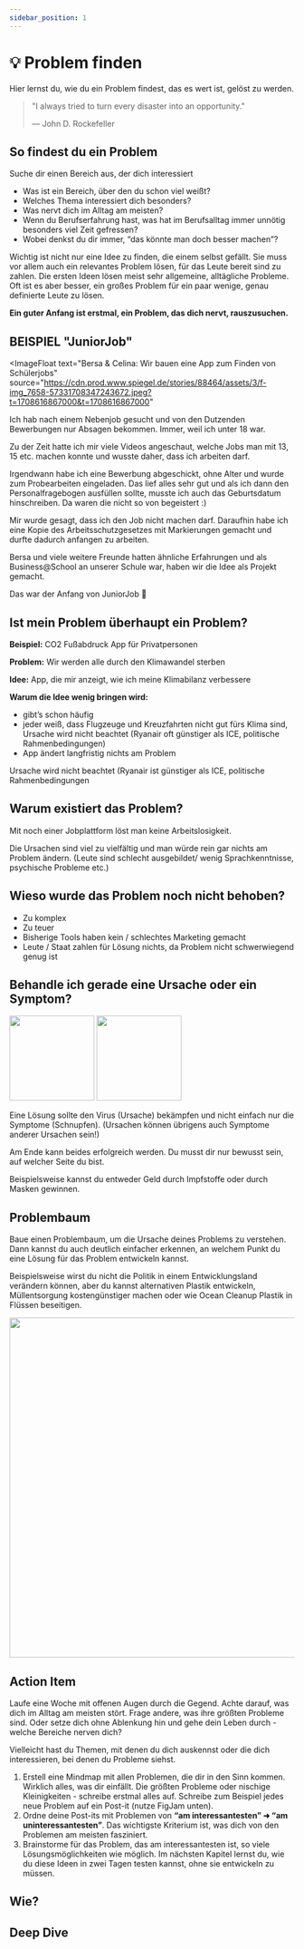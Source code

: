 ```yaml
---
sidebar_position: 1
---
```


# 💡 Problem finden

<Admonition type="info" icon="💡">
  Hier lernst du, wie du ein Problem findest, das es wert ist, gelöst zu werden.
</Admonition>

<br />

> "I always tried to turn every disaster into an opportunity."
>
> ― John D. Rockefeller

## So findest du ein Problem

Suche dir einen Bereich aus, der dich interessiert

- Was ist ein Bereich, über den du schon viel weißt?
- Welches Thema interessiert dich besonders?
- Was nervt dich im Alltag am meisten?
- Wenn du Berufserfahrung hast, was hat im Berufsalltag immer unnötig besonders viel Zeit gefressen?
- Wobei denkst du dir immer, “das könnte man doch besser machen”?

Wichtig ist nicht nur eine Idee zu finden, die einem selbst gefällt. Sie muss vor allem auch ein relevantes Problem lösen, für das Leute bereit sind zu zahlen. Die ersten Ideen lösen meist sehr allgemeine, alltägliche Probleme. Oft ist es aber besser, ein großes Problem für ein paar wenige, genau definierte Leute zu lösen.

**Ein guter Anfang ist erstmal, ein Problem, das dich nervt, rauszusuchen.**

## BEISPIEL "JuniorJob"

<ImageFloat
  text="Bersa & Celina: Wir bauen eine App zum Finden von Schülerjobs"
  source="https://cdn.prod.www.spiegel.de/stories/88464/assets/3/f-img_7658-57331708347243672.jpeg?t=1708616867000&t=1708616867000"
>
Ich hab nach einem Nebenjob gesucht und von den Dutzenden Bewerbungen nur Absagen bekommen. Immer, weil ich unter 18 war.

Zu der Zeit hatte ich mir viele Videos angeschaut, welche Jobs man mit 13, 15 etc. machen konnte und wusste daher, dass ich arbeiten darf.

Irgendwann habe ich eine Bewerbung abgeschickt, ohne Alter und wurde zum Probearbeiten eingeladen. Das lief alles sehr gut und als ich dann den Personalfragebogen ausfüllen sollte, musste ich auch das Geburtsdatum hinschreiben. Da waren die nicht so von begeistert :)

Mir wurde gesagt, dass ich den Job nicht machen darf. Daraufhin habe ich eine Kopie des Arbeitsschutzgesetzes mit Markierungen gemacht und durfte dadurch anfangen zu arbeiten.

Bersa und viele weitere Freunde hatten ähnliche Erfahrungen und als Business@School an unserer Schule war, haben wir die Idee als Projekt gemacht.

Das war der Anfang von JuniorJob 🚀
</ImageFloat>

## Ist mein Problem überhaupt ein Problem?

**Beispiel:** CO2 Fußabdruck App für Privatpersonen

**Problem:** Wir werden alle durch den Klimawandel sterben

**Idee:** App, die mir anzeigt, wie ich meine Klimabilanz verbessere

**Warum die Idee wenig bringen wird:**

- gibt’s schon häufig
- jeder weiß, dass Flugzeuge und Kreuzfahrten nicht gut fürs Klima sind, Ursache wird nicht beachtet (Ryanair oft günstiger als ICE, politische Rahmenbedingungen)
- App ändert langfristig nichts am Problem

Ursache wird nicht beachtet
(Ryanair ist günstiger als ICE, politische Rahmenbedingungen

## Warum existiert das Problem?

Mit noch einer Jobplattform löst man keine Arbeitslosigkeit.

Die Ursachen sind viel zu vielfältig und man würde rein gar nichts am Problem ändern.
(Leute sind schlecht ausgebildet/ wenig Sprachkenntnisse, psychische Probleme etc.)

## Wieso wurde das Problem noch nicht behoben?

- Zu komplex
- Zu teuer
- Bisherige Tools haben kein / schlechtes Marketing gemacht
- Leute / Staat zahlen für Lösung nichts, da Problem nicht schwerwiegend genug ist

## Behandle ich gerade eine Ursache oder ein Symptom?

<TwoColumns>
  <img
    width="150px"
    src="https://upload.wikimedia.org/wikipedia/commons/thumb/9/94/Coronavirus._SARS-CoV-2.png/1200px-Coronavirus._SARS-CoV-2.png"
  />
  <img
    width="150px"
    src="https://images.pexels.com/photos/3873179/pexels-photo-3873179.jpeg?auto=compress&cs=tinysrgb&w=800"
  />
</TwoColumns>

Eine Lösung sollte den Virus (Ursache) bekämpfen und nicht einfach nur die Symptome (Schnupfen).
(Ursachen können übrigens auch Symptome anderer Ursachen sein!)

Am Ende kann beides erfolgreich werden. Du musst dir nur bewusst sein, auf welcher Seite du bist.

Beispielsweise kannst du entweder Geld durch Impfstoffe oder durch Masken gewinnen.

## Problembaum

Baue einen Problembaum, um die Ursache deines Problems zu verstehen. Dann kannst du auch deutlich einfacher erkennen, an welchem Punkt du eine Lösung für das Problem entwickeln kannst.

Beispielsweise wirst du nicht die Politik in einem Entwicklungsland verändern können, aber du kannst alternativen Plastik entwickeln, Müllentsorgung kostengünstiger machen oder wie Ocean Cleanup Plastik in Flüssen beseitigen.

<img src="/roadmap/content/1-product-refine-idea-tree.png" width="600px" />

## Action Item

Laufe eine Woche mit offenen Augen durch die Gegend. Achte darauf, was dich im Alltag am meisten stört. Frage andere, was ihre größten Probleme sind. Oder setze dich ohne Ablenkung hin und gehe dein Leben durch - welche Bereiche nerven dich?

Vielleicht hast du Themen, mit denen du dich auskennst oder die dich interessieren, bei denen du Probleme siehst.

1. Erstell eine Mindmap mit allen Problemen, die dir in den Sinn kommen. Wirklich alles, was dir einfällt. Die größten Probleme oder nischige Kleinigkeiten - schreibe erstmal alles auf.
   Schreibe zum Beispiel jedes neue Problem auf ein Post-it (nutze FigJam unten).
2. Ordne deine Post-its mit Problemen von **“am interessantesten” ➜ “am uninteressantesten”**. Das wichtigste Kriterium ist, was dich von den Problemen am meisten fasziniert.
3. Brainstorme für das Problem, das am interessantesten ist, so viele Lösungsmöglichkeiten wie möglich. Im nächsten Kapitel lernst du, wie du diese Ideen in zwei Tagen testen kannst, ohne sie entwickeln zu müssen.

## Wie?

<Tooltipp
  toolName="FigJam"
  toolDescription="Zum Aufschreiben von Ideen beim Brainstorming kannst du kostenlos FigJam nutzen."
  toolSource="https://www.figma.com/de/figjam/"
  tutorialSource="https://www.youtube.com/watch?v=axDzyLEfYgU"
  buttonText="Zu FigJam"
/>

## Deep Dive

<TwoColumns>
  <YouTube videoId="uvw-u99yj8w" />
  <YouTube videoId="430c1In84IM" />
  <YouTube videoId="mtn31hh6kU4" />
  <YouTube videoId="Th8JoIan4dg" />
</TwoColumns>
